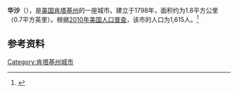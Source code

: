 {{Infobox City 
|official_name = 华沙<br>Warsaw
|image_flag = 
|image_seal = 
|image_skyline = 
|pushpin_map = USA Kentucky
|coordinates =
{{coord|38|47|0|N|84|53|58|W|region:|display=inline}}
|settlement_type = [[城市|城市]]
|map_caption =華沙在[[肯塔基州|肯塔基州]]的位置
|subdivision_type = [[國家|國家]]
|subdivision_name = {{USA}}
|leader_title = 
|leader_name = 
|subdivision_type1 = [[美國行政區劃|州]]
|subdivision_name1 = [[肯塔基州|肯塔基州]]
|subdivision_type2 = [[肯塔基州行政区划|县]]
|subdivision_name2 = Gallatin
|established_title = 正式立市
|established_date = 1798年
|area_total_km2 = 1.80
|area_land_km2 = 1.68
|area_water_km2 = 0.12
|population_as_of = 2010年
|population_total = 1,615
|population_density = 
|timezone = [[北美東部時區|EST]]
|utc_offset = -5
|timezone_DST = EDT
|utc_offset_DST = -4
}}

'''华沙'''（{{lang-en|'''Warsaw'''}}），是[[美国|美国]][[肯塔基州|肯塔基州]]的一座城市。建立于1798年，面积约为1.8平方公里（0.7平方英里）。根据[[2010年美国人口普查|2010年美国人口普查]]，该市的人口为1,615人。<ref name=census>{{cite web |url = http://www.census.gov/prod/www/abs/decennial/ |title = Census of Population and Housing |publisher = U.S. Census Bureau |accessdate = November 18, 2011 |archive-url = https://web.archive.org/web/20060208103743/http://www.census.gov/prod/www/abs/decennial/ |archive-date = 2006-02-08 |dead-url = yes }}</ref>

== 参考资料 ==
{{reflist}}

[[Category:肯塔基州城市|Category:肯塔基州城市]]


{{Kentucky-stub}}